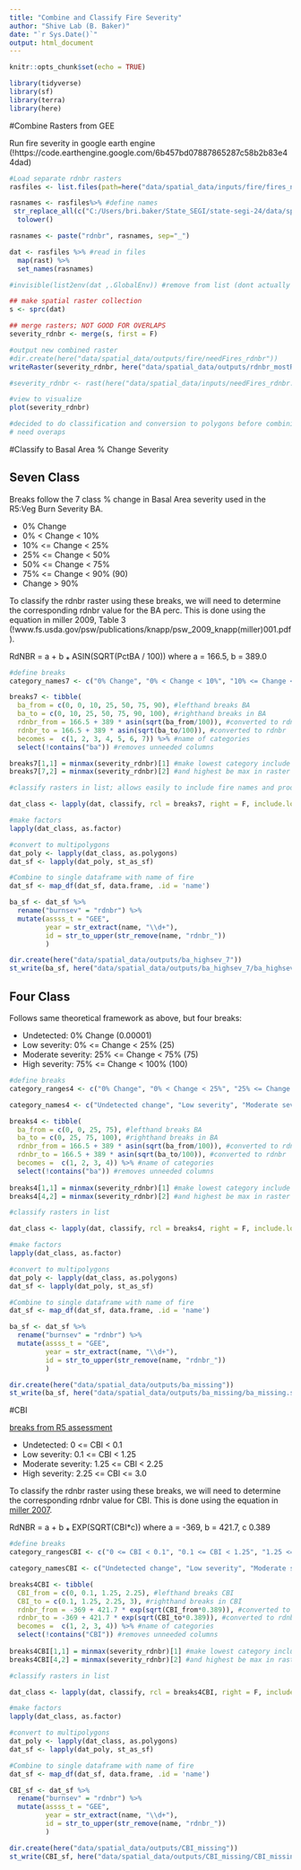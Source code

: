 ```yaml
---
title: "Combine and Classify Fire Severity"
author: "Shive Lab (B. Baker)"
date: "`r Sys.Date()`"
output: html_document
---
```


```r
knitr::opts_chunk$set(echo = TRUE)

library(tidyverse)
library(sf)
library(terra)
library(here)

```

#Combine Rasters from GEE

Run fire severity in google earth engine (!https://code.earthengine.google.com/6b457bd07887865287c58b2b83e44dad)

```r
#Load separate rdnbr rasters
rasfiles <- list.files(path=here("data/spatial_data/inputs/fire/fires_needed"), full.names=T) #define files

rasnames <- rasfiles%>% #define names
 str_replace_all(c("C:/Users/bri.baker/State_SEGI/state-segi-24/data/spatial_data/inputs/fire/fires_needed/" = "", "_rdnbr.tif" = "")) %>% 
  tolower()

rasnames <- paste("rdnbr", rasnames, sep="_")

dat <- rasfiles %>% #read in files
  map(rast) %>%
  set_names(rasnames) 

#invisible(list2env(dat ,.GlobalEnv)) #remove from list (dont actually need to do this)

```


```r
## make spatial raster collection
s <- sprc(dat)

## merge rasters; NOT GOOD FOR OVERLAPS
severity_rdnbr <- merge(s, first = F)

#output new combined raster 
#dir.create(here("data/spatial_data/outputs/fire/needFires_rdnbr"))
writeRaster(severity_rdnbr, here("data/spatial_data/outputs/rdnbr_mostRecent.tif"), overwrite = T)

#severity_rdnbr <- rast(here("data/spatial_data/inputs/needFires_rdnbr.tif"))

```

```r
#view to visualize
plot(severity_rdnbr)

#decided to do classification and conversion to polygons before combining BA
# need overaps

```

#Classify to Basal Area % Change Severity

## Seven Class
Breaks follow the 7 class % change in Basal Area severity used in the R5:Veg Burn Severity BA.

* 0% Change 
* 0% < Change < 10%
* 10% <= Change < 25%
* 25% <= Change < 50%
* 50% <= Change < 75%
* 75% <= Change < 90% (90)
* Change > 90%

To classify the rdnbr raster using these breaks, we will need to determine the corresponding rdnbr value for the BA perc. This is done using the equation in miller 2009, Table 3 (!www.fs.usda.gov/psw/publications/knapp/psw_2009_knapp(miller)001.pdf).

RdNBR = a + b ⁎ ASIN(SQRT(PctBA / 100)) where a = 166.5, b = 389.0

```r
#define breaks
category_names7 <- c("0% Change", "0% < Change < 10%", "10% <= Change < 25%", "25% <= Change < 50%","50% <= Change < 75%", "75% <= Change < 90%", "Change > 90%")

breaks7 <- tibble(
  ba_from = c(0, 0, 10, 25, 50, 75, 90), #lefthand breaks BA
  ba_to = c(0, 10, 25, 50, 75, 90, 100), #righthand breaks in BA
  rdnbr_from = 166.5 + 389 * asin(sqrt(ba_from/100)), #converted to rdnbr
  rdnbr_to = 166.5 + 389 * asin(sqrt(ba_to/100)), #converted to rdnbr
  becomes =  c(1, 2, 3, 4, 5, 6, 7)) %>% #name of categories
  select(!contains("ba")) #removes unneeded columns

breaks7[1,1] = minmax(severity_rdnbr)[1] #make lowest category include minimum in raster
breaks7[7,2] = minmax(severity_rdnbr)[2] #and highest be max in raster

```


```r
#classify rasters in list; allows easily to include fire names and produces overlapping polys (multiple fires)

dat_class <- lapply(dat, classify, rcl = breaks7, right = F, include.lowest = T) #include max value 

#make factors
lapply(dat_class, as.factor)

#convert to multipolygons
dat_poly <- lapply(dat_class, as.polygons)
dat_sf <- lapply(dat_poly, st_as_sf)

#Combine to single dataframe with name of fire
dat_sf <- map_df(dat_sf, data.frame, .id = 'name') 

ba_sf <- dat_sf %>% 
  rename("burnsev" = "rdnbr") %>% 
  mutate(assss_t = "GEE",
         year = str_extract(name, "\\d+"),
         id = str_to_upper(str_remove(name, "rdnbr_"))
         )

dir.create(here("data/spatial_data/outputs/ba_highsev_7"))
st_write(ba_sf, here("data/spatial_data/outputs/ba_highsev_7/ba_highsev_7.shp"), append = F)

```

## Four Class

Follows same theoretical framework as above, but four breaks:

* Undetected: 0% Change (0.00001)
* Low severity: 0% <= Change < 25% (25)
* Moderate severity: 25% <= Change < 75% (75)  
* High severity: 75% <= Change < 100% (100)

```r
#define breaks
category_ranges4 <- c("0% Change", "0% < Change < 25%", "25% <= Change < 75%", "75% <= Change < 100%")

category_names4 <- c("Undetected change", "Low severity", "Moderate severity", "High severity")

breaks4 <- tibble(
  ba_from = c(0, 0, 25, 75), #lefthand breaks BA
  ba_to = c(0, 25, 75, 100), #righthand breaks in BA
  rdnbr_from = 166.5 + 389 * asin(sqrt(ba_from/100)), #converted to rdnbr
  rdnbr_to = 166.5 + 389 * asin(sqrt(ba_to/100)), #converted to rdnbr
  becomes =  c(1, 2, 3, 4)) %>% #name of categories
  select(!contains("ba")) #removes unneeded columns
  
breaks4[1,1] = minmax(severity_rdnbr)[1] #make lowest category include minimum in raster
breaks4[4,2] = minmax(severity_rdnbr)[2] #and highest be max in raster

```


```r
#classify rasters in list

dat_class <- lapply(dat, classify, rcl = breaks4, right = F, include.lowest = T) #include max value 

#make factors
lapply(dat_class, as.factor)

#convert to multipolygons
dat_poly <- lapply(dat_class, as.polygons)
dat_sf <- lapply(dat_poly, st_as_sf)

#Combine to single dataframe with name of fire
dat_sf <- map_df(dat_sf, data.frame, .id = 'name') 

ba_sf <- dat_sf %>% 
  rename("burnsev" = "rdnbr") %>% 
  mutate(assss_t = "GEE",
         year = str_extract(name, "\\d+"),
         id = str_to_upper(str_remove(name, "rdnbr_"))
         )

dir.create(here("data/spatial_data/outputs/ba_missing"))
st_write(ba_sf, here("data/spatial_data/outputs/ba_missing/ba_missing.shp"), append = F)

```

#CBI

[breaks from R5 assessment](https://www.fs.usda.gov/detail/r5/landmanagement/gis/?cid=stelprd3805100#5)

* Undetected:  0 <= CBI < 0.1
* Low severity: 0.1 <= CBI < 1.25
* Moderate severity: 1.25 <= CBI < 2.25
* High severity:  2.25 <= CBI <= 3.0

To classify the rdnbr raster using these breaks, we will need to determine the corresponding rdnbr value for CBI. This is done using the equation in [miller 2007](https://www.sciencedirect.com/science/article/abs/pii/S0034425706005128?fr=RR-9&ref=pdf_download&rr=8d31f5e3ca9e2f4b).

RdNBR = a + b ⁎ EXP(SQRT(CBI*c)) where a = -369, b = 421.7, c 0.389

```r
#define breaks
category_rangesCBI <- c("0 <= CBI < 0.1", "0.1 <= CBI < 1.25", "1.25 <= CBI < 2.25", "2.25 <= CBI <= 3.0")

category_namesCBI <- c("Undetected change", "Low severity", "Moderate severity", "High severity")

breaks4CBI <- tibble(
  CBI_from = c(0, 0.1, 1.25, 2.25), #lefthand breaks CBI
  CBI_to = c(0.1, 1.25, 2.25, 3), #righthand breaks in CBI
  rdnbr_from = -369 + 421.7 * exp(sqrt(CBI_from*0.389)), #converted to rdnbr
  rdnbr_to = -369 + 421.7 * exp(sqrt(CBI_to*0.389)), #converted to rdnbr
  becomes =  c(1, 2, 3, 4)) %>% #name of categories
  select(!contains("CBI")) #removes unneeded columns
  
breaks4CBI[1,1] = minmax(severity_rdnbr)[1] #make lowest category include minimum in raster
breaks4CBI[4,2] = minmax(severity_rdnbr)[2] #and highest be max in raster

```



```r
#classify rasters in list 

dat_class <- lapply(dat, classify, rcl = breaks4CBI, right = F, include.lowest = T) #include max value 

#make factors
lapply(dat_class, as.factor)

#convert to multipolygons
dat_poly <- lapply(dat_class, as.polygons)
dat_sf <- lapply(dat_poly, st_as_sf)

#Combine to single dataframe with name of fire
dat_sf <- map_df(dat_sf, data.frame, .id = 'name') 

CBI_sf <- dat_sf %>% 
  rename("burnsev" = "rdnbr") %>% 
  mutate(assss_t = "GEE",
         year = str_extract(name, "\\d+"),
         id = str_to_upper(str_remove(name, "rdnbr_"))
         )

dir.create(here("data/spatial_data/outputs/CBI_missing"))
st_write(CBI_sf, here("data/spatial_data/outputs/CBI_missing/CBI_missing.shp"), append = F)

```